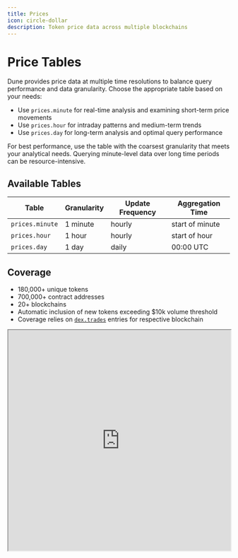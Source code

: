 ```yaml
---
title: Prices
icon: circle-dollar
description: Token price data across multiple blockchains
---
```


# Price Tables

Dune provides price data at multiple time resolutions to balance query performance and data granularity. Choose the appropriate table based on your needs:

- Use `prices.minute` for real-time analysis and examining short-term price movements
- Use `prices.hour` for intraday patterns and medium-term trends
- Use `prices.day` for long-term analysis and optimal query performance

For best performance, use the table with the coarsest granularity that meets your analytical needs. Querying minute-level data over long time periods can be resource-intensive.

## Available Tables

| Table           | Granularity | Update Frequency | Aggregation Time |
| --------------- | ----------- | ---------------- | ---------------- |
| `prices.minute` | 1 minute    | hourly           | start of minute  |
| `prices.hour`   | 1 hour      | hourly           | start of hour    |
| `prices.day`    | 1 day       | daily            | 00:00 UTC        |

## Coverage

- 180,000+ unique tokens
- 700,000+ contract addresses
- 20+ blockchains
- Automatic inclusion of new tokens exceeding $10k volume threshold
- Coverage relies on [`dex.trades`](/data-catalog/curated/evm/DEX/dex-trades) entries for respective blockchain

<iframe
  src="https://dune.com/embeds/4239607/7131816/"
  width="100%"
  height="500px"
/>

For anything not covered in the `prices.day`, `prices.hour` or `prices.minute` tables, you can use the legacy tables: `prices.usd`, `prices.usd_daily`, and `prices.usd_latest`. There we keep a historical record of prices for ~2,800 tokens that extends beyond our current dex.trades coverage.
You can test the coverage of prices.day, prices.hour, and prices.minute tables [here](https://dune.com/dune/does-dune-have-price-for-token).

## Schema

All price tables share the following schema:

| Column             | Type        | Description                                                                      |
| ------------------ | ----------- | -------------------------------------------------------------------------------- |
| `contract_address` | _varbinary_ | Token identifier (ERC20 contract address, Solana mint address, null for natives) |
| `blockchain`       | _varchar_   | Network identifier                                                               |
| `symbol`           | _varchar_   | Token symbol                                                                     |
| `price`            | _double_    | USD price                                                                        |
| `timestamp`        | _timestamp_ | timestamp (start of minute, hour, or day)                                        |

## Technical Notes

- Prices are calculated independently per blockchain
- Prices are aggregated across all liquidity pools per blockchain
- Token identification requires both `contract_address` AND `blockchain`
- `symbol` is not unique - do not use for token identification
- if there is no trades for a token, we use the last available price and carry it forward until there is new trade data

## Methodology

Dune's price data is derived primarily from DEX trading activity captured in [`dex.trades`](/data-catalog/curated/evm/DEX/dex-trades), providing broad coverage across 180,000+ tokens and 20+ blockchains. The data undergoes rigorous processing including volume filtering, outlier removal, and VWAP calculations to ensure accuracy and reliability. This methodology enables automatic price tracking for any token that achieves meaningful trading volume (>$10k), while maintaining data quality through statistical controls.  
Despite comprehensive internal testing and measures to prevent data errors, it's possible for prices to be inaccurate due to outlier trades (arbitrage, hacks etc.) which can skew the data. If you happen to notice a price error, please open an issue on [GitHub](https://github.com/duneanalytics/spellbook/issues).

### Step 1: Importing Trusted Token Prices

Dune sources trusted token prices from [Coin Paprika](https://coinpaprika.com/). These prices:

- Cover major tokens that are defined in the `prices.trusted_tokens` table
- Serve as base prices for calculating prices of other tokens traded against them in DEX pairs

### Step 2: DEX-Derived Prices

For details on how Dune processes DEX trade data to derive accurate token prices, see the [DEX Trade Processing](/data-catalog/curated/evm/DEX/dex-trades):

- We start by collecting raw trading data from the `dex.trades` table
- We calculate prices for trading pairs where one token is from our trusted token list
- The data then goes through our processing pipeline which:
  - Excludes trades with less than $10,000 USD in total volume
  - Takes the median price from each block to reduce outlier impact
  - Calculates USD prices using our trusted token prices as reference
  - Applies volume-weighted averaging (VWAP) for each time interval
  - Filters out extreme price movements exceeding 1000% from previous period
  - Uses forward-filling to handle periods without valid trades

### Example

For a USDC/TOKEN pair:

1. Get USDC price from trusted tokens
2. Use DEX trade `amount_usd` = amount_token \* trusted_token_price
3. Apply processing pipeline to calculate final TOKEN price


## Legacy Tables

The following tables are maintained for historical compatibility but are no longer updated:

- `prices.usd`
- `prices.usd_daily`
- `prices.usd_latest`

Legacy coverage: ~2,800 tokens, ~3,600 contract addresses, 22 blockchains
